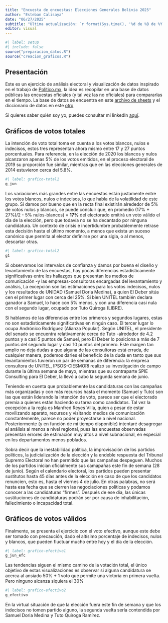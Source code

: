 ```yaml
---
title: "Encuesta de encuestas: Elecciones Generales Bolivia 2025"
author: "Esteban Calisaya"
date: "06/27/2025"
subtitle: "Última actualización: `r format(Sys.time(), '%d de %B de %Y')`"
editor: visual
---
```


```r
#| label: setup
#| include: false
source("preparacion_datos.R")
source("creacion_graficos.R")
```

## Presentación

Este es un ejercicio de análisis electoral y visualización de datos inspirado en el trabajo de [Político.mx](https://polls.politico.mx/), la idea es recopilar en una base de datos públicas las encuestas oficiales (y tal vez las no oficiales) para compararlas en el tiempo. La base de datos se encuentra en este [archivo de sheets](https://docs.google.com/spreadsheets/d/1Nr5mlVI1PAIXpaOtmRugJbwyriQYlAUt5Ldehq8VZ6E/edit?gid=0#gid=0) y el diccionario de datos en este [otro](https://docs.google.com/spreadsheets/d/1VJZkKd5dDWnHzbOO3G4o7yeW8jh1GZJIhykaApI05MQ/edit?gid=1761737635#gid=1761737635)

Si quieres saber quién soy yo, puedes consultar mi linkedIn [aquí](https://www.linkedin.com/in/hescalar/).

## Gráficos de votos totales

La intención de voto total toma en cuenta a los votos blancos, nulos e indecisos, estos tres representan ahora mismo entre 17 y 27 puntos porcentuales. Para referencia, en la elección de 2020 los blancos y nulos alcanzaron apenas 5% de los votos emitidos, en el proceso electoral de 2019 su proporción fue similar, mientras que en las elecciones generales de 2014 estuvieron cerca del 5.8%.

```r
#| label: grafico-total1
g_jun
```

Los variaciones más grandes entre las encuestas están justamente entre los votos blancos, nulos e indecisos, lo que habla de la volatilidad de este grupo. Si damos por bueno que en la recta final existirán alrededor de 5% de votos nulos y blancos, se puede concluir que, en promedio (17% + 27%)/2 - 5% nulos-blancos) = **17%** del electorado emitirá un voto válido el día de la elección, pero que todavía no se ha decantado por ninguna candidatura. Un contexto de crisis e incertidumbre probablemente retrase esta decisión hasta el último momento, a menos que exista un suceso canónico que permita al elector definirse por una sigla, o al menos, descartar otras.

```r
#| label: grafico-total2
g1
```

Si observamos los intervalos de confianza y damos por buena el diseño y levantamiento de las encuestas, hay pocas diferencias estadísticamente significativas entre los hallazgos que presentan los medios de comunicación -y las empresas-consultoras encargadas del levantamiento y análisis, La excepción son las estimaciones para los votos indecisos, nulos y los resultados de UNIDAD (Samuel Doria Medina), a quien El Deber sitúa cen el primer lugar con cerca del 25%. Si bien UNITEL también declara ganador a Samuel, lo hace con 5% menos, y con una diferencia casi nula con el segundo lugar, ocupado por Tuto Quiroga (LIBRE).

Si hablamos de las diferencias entre los primeros y segundos lugares, estas no son estadísticamente significativas en ningún caso. El tercer lugar lo ocupa Andrónico Rodríguez (Alianza Popular). Según UNITEL, el presidente del senado se encuentra relativamente cerca de Tuto -alrededor de 4.2 puntos y a casi 5 puntos de Samuel, pero El Deber lo posiciona a más de 7 puntos del segundo lugar y casi 10 puntos del primero. Este margen tan amplio no deja dudas a que alguna de las consultoras está errada, de cualquier manera, podemos darles el beneficio de la duda en tanto que sus levantamientos tuvieron un par de semanas de diferencia: la empresa consultora de UNITEL, IPSOS-CIESMORI realizó su investigación de campo durante la última semana de mayo, mientras que su contraparte SPIE Consulting para El Deber, la llevó a cabo la segunda semana de junio.

Teniendo en cuenta que probablemente las candidaturas con las campañas más organizadas y con más recursos hasta el momento (Samuel y Tuto) son las que están liderando la intención de voto, parece ser que el electorado premia a quienes están haciendo su tarea como candidatos. Tal vez la excepción a la regla es Manfred Reyes Villa, quien a pesar de estar movilizando aparato, recursos y visitando medios de comunicación constantemente, parece no poder proyectarse a nivel nacional. Posteriormente (y en función de mi tiempo disponible) intentaré desagregar el análisis al menos a nivel regional, pues las encuestas observadas presentan errores de estimación muy altos a nivel subnacional, en especial en los departamentos menos poblados.

Sobra decir que la inestabilidad política, la improvisación de los partidos políticos, la judicialización de la elección y la endeble respuesta del Tribunal Supremo Electoral no han permitido que las campañas despeguen. Muchos de los partidos inician oficialmente sus camapañas este fin de semana (28 de junio). Según el calendario electoral, los partidos pueden presentar sustitutos hasta 45 días antes de la elección en caso de que los candidatos renuncien, esto es, hasta el viernes 4 de julio. En otras palabras, no será hasta esa fecha que se cierren las negociaciones políticas y podamos conocer a las candidaturas "firmes". Después de ese día, las únicas sustituciones de candidaturas podrán ser por causa de inhabilitación, fallecimiento o incapacidad total.

## Gráficos de votos válidos

Finalmente, se presenta el ejercicio con el voto efectivo, aunque este debe ser tomado con precaución, dado el altísimo porcentaje de indecisos, nulos y blancos, que pueden fluctuar mucho entre hoy y el día de la elección.

```r
#| label: grafico-efectivo1
g_jun_efc
```

Las tendencias siguen el mismo camino de la votación total, el único objetivo de estas visualizaciones es observar si alguna candidatura se acerca al ansiado 50% + 1 voto que permite una victoria en primera vuelta. Pero ninguno alcanza siquiera el 30%

```r
#| label: grafico-efectivo2
g_efectivo
```

En la virtual situación de que la elección fuera este fin de semana y que los indecisos no tomen partido alguno, la segunda vuelta sería contendida por Samuel Doria Medina y Tuto Quiroga Ramírez.
